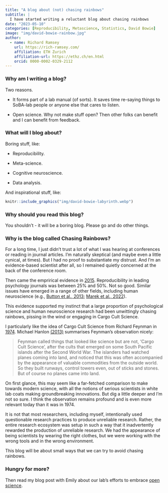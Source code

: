 ```yaml
---
title: "A blog about (not) chasing rainbows"
subtitle: | 
  I have started writing a reluctant blog about chasing rainbows
date: "2023-05-10"
categories: [Reproducibility, Metascience, Statistics, David Bowie]
image: "img/david-bowie-rainbow.jpg"
author:
  - name: Richard Ramsey
    url: https://rich-ramsey.com/
    affiliation: ETH Zurich
    affiliation-url: https://ethz.ch/en.html
    orcid: 0000-0002-0329-2112
---
```


### Why am I writing a blog?

Two reasons.

-   It forms part of a lab manual (of sorts). It saves time re-saying things to SoBA-lab people or anyone else that cares to listen.

-   Open science. Why not make stuff open? Then other folks can benefit and I can benefit from feedback.

### What will I blog about?

Boring stuff, like:

-   Reproducibility.

-   Meta-science.

-   Cognitive neuroscience.

-   Data analysis.

And inspirational stuff, like:

```r
knitr::include_graphics("img/david-bowie-labyrinth.webp")
```

### Why should you read this blog?

You shouldn't - it will be a boring blog. Please go and do other things.

### Why is the blog called Chasing Rainbows?

For a long time, I just didn't trust a lot of what I was hearing at conferences or reading in journal articles. I'm naturally skeptical (and maybe even a little cynical, at times). But I had no proof to substantiate my distrust. And I'm an evidence-based scientist after all, so I remained quietly concerned at the back of the conference room.

Then came the emprirical evidence in [2015](https://www.science.org/doi/10.1126/science.aac4716). Reproducibility in leading psychology journals was between 25% and 50%. Not so good. Similar issues have emerged in a range of other fields, including human neuroscience (e.g., [Button et al., 2013](https://www.nature.com/articles/nrn3475); [Marek et al., 2022](https://www.nature.com/articles/s41586-022-04492-9)).

This evidence supported my instinct that a large proportion of psychological science and human neuroscience research had been unwittingly chasing rainbows, pissing in the wind or engaging in Cargo Cult Science.

I particularly like the idea of Cargo Cult Science from Richard Feynman in [1974](./img/Feynman_74_CargoCult.pdf){target="_blank"}. Michael Hanlon [(2013)](https://www.cambridge.org/core/journals/european-review/article/cargo-cult-science/38CA581FFAB42704E5F667AA4A2D6D79) summarises Feynman's observation nicely:

> Feynman called things that looked like science but are not, 'Cargo Cult Science', after the cults that emerged on some South Pacific islands after the Second World War. The islanders had watched planes coming into land, and noticed that this was often accompanied by the appearance of valuable commodities from the outside world. So they built runways, control towers even, out of sticks and stones. But of course no planes came into land.

On first glance, this may seem like a far-fetched comparison to make towards modern science, with all the notions of serious scientists in white lab coats making groundbreaking innovations. But dig a little deeper and I'm not so sure. I think the observation remains profound and is even more relevant today than it was in 1974.

It is not that most researchers, including myself, intentionally used questionable research practices to produce unreliable research. Rather, the entire research ecosystem was setup in such a way that it inadvertently rewarded the production of unreliable research. We had the appearance of being scientists by wearing the right clothes, but we were working with the wrong tools and in the wrong environment.

This blog will be about small ways that we can try to avoid chasing rainbows.

### Hungry for more?

Then read my blog post with Emily about our lab's efforts to embrace [open science](https://rich-ramsey.com/posts/2023-05-10_meta_science/){target="_blank"}.
